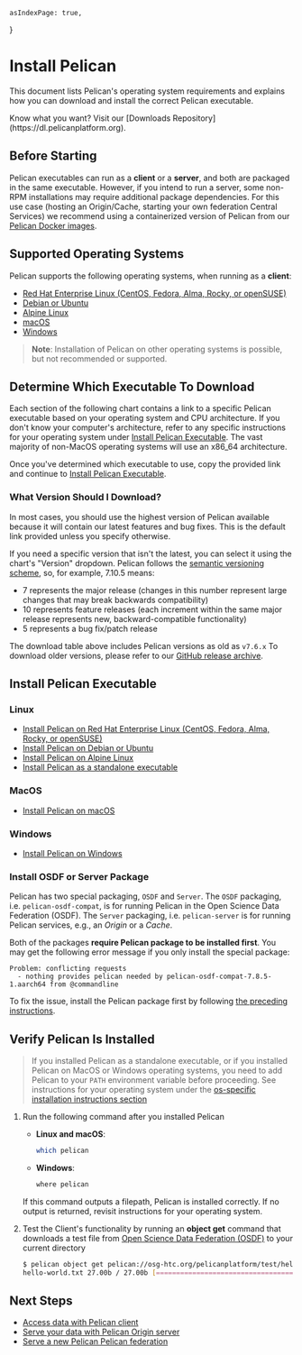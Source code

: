 	asIndexPage: true,
}


# Install Pelican

This document lists Pelican's operating system requirements and explains how you can download and install the correct Pelican executable.

<Callout>
	Know what you want? Visit our [Downloads Repository](https://dl.pelicanplatform.org).
</Callout>

## Before Starting

Pelican executables can run as a **client** or a **server**, and both are packaged in the same executable. However, if you intend to run a server, some non-RPM installations may require additional package dependencies.
For this use case (hosting an Origin/Cache, starting your own federation Central Services) we recommend using a containerized version of Pelican from our [Pelican Docker images](./install/docker.mdx).

## Supported Operating Systems

Pelican supports the following operating systems, when running as a **client**:

* [Red Hat Enterprise Linux (CentOS, Fedora, Alma, Rocky, or openSUSE)](./install/rhel.mdx)
* [Debian or Ubuntu](./install/debian.mdx)
* [Alpine Linux](./install/alpine.mdx)
* [macOS](./install/macos.mdx)
* [Windows](./install/windows.mdx)

> **Note**: Installation of Pelican on other operating systems is possible, but not recommended or supported.

## Determine Which Executable To Download

Each section of the following chart contains a link to a specific Pelican executable based on your operating system and CPU architecture. If you don't know your computer's architecture, refer to any specific instructions for your operating system under [Install Pelican Executable](#install-pelican-executable). The vast majority of non-MacOS operating systems will use an x86_64 architecture.

Once you've determined which executable to use, copy the provided link and continue to [Install Pelican Executable](#install-pelican-executable).

<DownloadsComponent />

### What Version Should I Download?
In most cases, you should use the highest version of Pelican available because it will contain our latest features and bug fixes. This is the default link provided unless you specify otherwise.

If you need a specific version that isn't the latest, you can select it using the chart's "Version" dropdown.
Pelican follows the [semantic versioning scheme](https://semver.org/), so, for example, 7.10.5 means:
- 7 represents the major release (changes in this number represent large changes that may break backwards compatibility)
- 10 represents feature releases (each increment within the same major release represents new, backward-compatible functionality)
- 5 represents a bug fix/patch release

The download table above includes Pelican versions as old as `v7.6.x` To download older versions, please refer to our [GitHub release archive](https://github.com/PelicanPlatform/pelican/releases).

## Install Pelican Executable

### Linux

* [Install Pelican on Red Hat Enterprise Linux (CentOS, Fedora, Alma, Rocky, or openSUSE)](./install/rhel.mdx)
* [Install Pelican on Debian or Ubuntu](./install/debian.mdx)
* [Install Pelican on Alpine Linux](./install/alpine.mdx)
* [Install Pelican as a standalone executable](./install/linux-binary.mdx)

### MacOS

* [Install Pelican on macOS](./install/macos.mdx)

### Windows

* [Install Pelican on Windows](./install/windows.mdx)


### Install OSDF or Server Package

Pelican has two special packaging, `OSDF` and `Server`. The `OSDF` packaging, i.e. `pelican-osdf-compat`, is for running Pelican in the Open Science Data Federation (OSDF). The `Server` packaging, i.e. `pelican-server` is for running Pelican services, e.g., an *Origin* or a *Cache*.

Both of the packages **require Pelican package to be installed first**. You may get the following error message if you only install the special package:

```console
Problem: conflicting requests
  - nothing provides pelican needed by pelican-osdf-compat-7.8.5-1.aarch64 from @commandline
```

To fix the issue, install the Pelican package first by following [the preceding instructions](#install-pelican-executable).

## Verify Pelican Is Installed

> If you installed Pelican as a standalone executable, or if you installed Pelican on MacOS or Windows operating systems, you need to add Pelican to your `PATH` environment variable before proceeding. See instructions for your operating system under the [os-specific installation instructions section](#install-pelican-executable)

1. Run the following command after you installed Pelican

    * **Linux and macOS**:
        ```bash
        which pelican
        ```

    * **Windows**:
        ```bash
        where pelican
        ```
    If this command outputs a filepath, Pelican is installed correctly. If no output is returned, revisit instructions for your operating system.

1. Test the Client's functionality by running an **object get** command that downloads a test file from [Open Science Data Federation (OSDF)](https://osg-htc.org/services/osdf) to your current directory

    ```bash
    $ pelican object get pelican://osg-htc.org/pelicanplatform/test/hello-world.txt .
    hello-world.txt 27.00b / 27.00b [=============================================================================================] Done!
    ```

## Next Steps

* [Access data with Pelican client](/getting-data-with-pelican/client)
* [Serve your data with Pelican Origin server](/federating-your-data)
* [Serve a new Pelican Pelican federation](/operating-a-federation)
